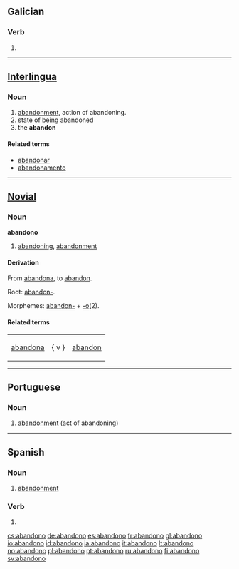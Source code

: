 ==Galician==

===Verb===
{{gl-verb-form}}

# {{conjugation of|[[abandonar#Galician|abandonar]]||1|s|pres|ind}}

----

==[[Interlingua]]==

===Noun===
{{infl|ina|noun}}

# [[abandonment]], action of abandoning.
# state of being abandoned
# the '''abandon'''

====Related terms====
* [[abandonar]] 
* [[abandonamento]]
{{attention|ina}}<!--Are my edits correct-->

----

==[[Novial]]==

===Noun===
'''abandono'''

# [[abandoning]], [[abandonment]]

====Derivation====
From [[abandona]], to [[abandon]].

Root: [[abandon-]].

Morphemes: [[abandon-]] + [[-o]](2).

====Related terms====
{|
|[[abandona]] || { v } || [[abandon]]
|}

----

==Portuguese==

===Noun===
{{infl|pt|noun|g=m}}

# [[abandonment]] (act of abandoning)

{{tbot entry|Portuguese|abandonment|2009|July|pt}}

----

==Spanish==

===Noun===
{{es-noun-m}}

# [[abandonment]]

===Verb===
{{es-verb-form|abandonar}}

# {{es-verb form of|mood=ind|tense=pres|num=s|pers=1|ending=ar|verb=[[abandonar]]}}

[[cs:abandono]]
[[de:abandono]]
[[es:abandono]]
[[fr:abandono]]
[[gl:abandono]]
[[io:abandono]]
[[id:abandono]]
[[ia:abandono]]
[[it:abandono]]
[[lt:abandono]]
[[no:abandono]]
[[pl:abandono]]
[[pt:abandono]]
[[ru:abandono]]
[[fi:abandono]]
[[sv:abandono]]